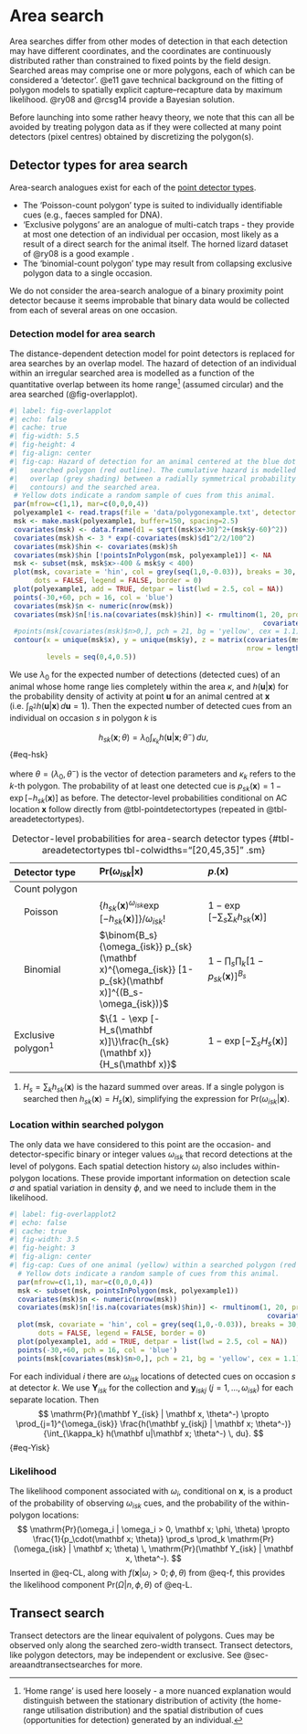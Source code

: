 # Area search {#sec-areasearches}

Area searches differ from other modes of detection in that each detection may have different coordinates, and the coordinates are continuously distributed rather than constrained to fixed points by the field design. Searched areas may comprise one or more polygons, each of which can be considered a 'detector'. @e11 gave technical background on the fitting of polygon models to spatially explicit capture--recapture data by maximum likelihood. @ry08 and @rcsg14 provide a Bayesian solution. 

Before launching into some rather heavy theory, we note that this can all be avoided by treating polygon data as if they were collected at many point detectors (pixel centres) obtained by discretizing the polygon(s).

## Detector types for area search 
\index{Detectors!area search}

Area-search analogues exist for each of the [point detector types](#pointdetectors). 
 
 * The 'Poisson-count polygon' type is suited to individually identifiable cues (e.g., faeces sampled for DNA). 
 * 'Exclusive polygons' are an analogue of multi-catch traps - they provide at most one detection of an individual per occasion, most likely as a result of a direct search for the animal itself. The horned lizard dataset of @ry08 is a good example \index{Horned lizard}. 
 * The 'binomial-count polygon' type may result from collapsing exclusive polygon data to a single occasion.
 
 We do not consider the area-search analogue of a binary proximity point detector because it seems improbable that binary data would be collected from each of several areas on one occasion. 
 
### Detection model for area search
 
 The distance-dependent detection model for point detectors is replaced for area searches by an overlap model. The hazard of detection of an individual within an irregular searched area is modelled as a function of the quantitative overlap between its home range[^homerange] (assumed circular) and the area searched (@fig-overlapplot).
 
 [^homerange]: 'Home range' is used here loosely - a more nuanced explanation would distinguish between the stationary distribution of activity (the home-range utilisation distribution) and the spatial distribution of cues (opportunities for detection) generated by an individual.
 
```r
#| label: fig-overlapplot
#| echo: false
#| cache: true
#| fig-width: 5.5
#| fig-height: 4
#| fig-align: center
#| fig-cap: Hazard of detection for an animal centered at the blue dot on an irregular
#|   searched polygon (red outline). The cumulative hazard is modelled by the quantitative
#|   overlap (grey shading) between a radially symmetrical probability density (circular
#|   contours) and the searched area.
 # Yellow dots indicate a random sample of cues from this animal.
 par(mfrow=c(1,1), mar=c(0,0,0,4))
 polyexample1 <- read.traps(file = 'data/polygonexample.txt', detector = 'polygon')
 msk <- make.mask(polyexample1, buffer=150, spacing=2.5)
 covariates(msk) <- data.frame(d1 = sqrt((msk$x+30)^2+(msk$y-60)^2))
 covariates(msk)$h <- 3 * exp(-covariates(msk)$d1^2/2/100^2)
 covariates(msk)$hin <- covariates(msk)$h
 covariates(msk)$hin [!pointsInPolygon(msk, polyexample1)] <- NA
 msk <- subset(msk, msk$x>-400 & msk$y < 400)
 plot(msk, covariate = 'hin', col = grey(seq(1,0,-0.03)), breaks = 30, 
      dots = FALSE, legend = FALSE, border = 0)
 plot(polyexample1, add = TRUE, detpar = list(lwd = 2.5, col = NA))
 points(-30,+60, pch = 16, col = 'blue')
 covariates(msk)$n <- numeric(nrow(msk))
 covariates(msk)$n[!is.na(covariates(msk)$hin)] <- rmultinom(1, 20, prob =
                                                              covariates(msk)$hin[!is.na(covariates(msk)$hin)])
 #points(msk[covariates(msk)$n>0,], pch = 21, bg = 'yellow', cex = 1.1)
 contour(x = unique(msk$x), y = unique(msk$y), z = matrix(covariates(msk)$h, 
                                                          nrow = length(unique(msk$x))), add = TRUE, drawlabels = FALSE, col = 'lightblue', 
         levels = seq(0,4,0.5))
```
 
 We use $\lambda_0$ for the expected number of detections (detected cues) of an animal whose home range lies completely within the area $\kappa$, and $h(\mathbf u|\mathbf x)$ for the probability density of activity at point $\mathbf u$ for an animal centred at $\mathbf x$ (i.e. $\int_{R^2} h(\mathbf u|\mathbf x) \, d \mathbf u = 1$). Then the expected number of detected cues from an individual on occasion $s$ in polygon $k$ is
 
$$
 h_{sk}(\mathbf x; \theta) = \lambda_0 \int_{\kappa_k} h(\mathbf u|\mathbf x; \theta^-) \, du,
$$ {#eq-hsk}
 
  
  where $\theta = (\lambda_0, \theta^-)$ is the vector of detection parameters and $\kappa_k$ refers to the $k$-th polygon. The probability of at least one detected cue is $p_{sk}(\mathbf x) = 1 - \exp[-h_{sk}(\mathbf x)]$ as before. The detector-level probabilities conditional on AC location $\mathbf x$ follow directly from @tbl-pointdetectortypes (repeated in @tbl-areadetectortypes).
  
| Detector type | $\mathrm{Pr}(\omega_{isk} | \mathbf x)$ | $p_\cdot(\mathbf x)$ | 
|:------------------|:-----------------------|:--------------------|
| Count polygon |||
| &nbsp;&nbsp;&nbsp; Poisson  | $\{h_{sk} (\mathbf x)^{\omega_{isk}} \exp [-h_{sk}(\mathbf x)]\} / \omega_{isk}!$ | $1 - \exp [- \sum_s \sum_k h_{sk}(\mathbf x)]$|
| &nbsp;&nbsp;&nbsp; Binomial | $\binom{B_s}{\omega_{isk}} p_{sk}(\mathbf x)^{\omega_{isk}} [1-p_{sk}(\mathbf x)]^{(B_s-\omega_{isk})}$ |  $1 - \prod_s\prod_k [1 - p_{sk} (\mathbf x)]^{B_s}$ | 
| Exclusive polygon^1^ | $\{1 - \exp [-H_s(\mathbf x)]\}\frac{h_{sk}(\mathbf x)}{H_s(\mathbf x)}$ | $1 - \exp[ -\sum_s H_s(\mathbf x)]$|

: Detector-level probabilities for area-search detector types {#tbl-areadetectortypes tbl-colwidths="[20,45,35]" .sm}

   1. $H_s = \sum_k h_{sk}(\mathbf x)$ is the hazard summed over areas. If a single polygon is searched then $h_{sk}(\mathbf x) = H_s(\mathbf x)$, simplifying the expression for $\mathrm{Pr}(\omega_{isk} | \mathbf x)$.
  
### Location within searched polygon
  
  The only data we have considered to this point are the occasion- and detector-specific binary or integer values $\omega_{isk}$ that record detections at the level of polygons. Each spatial detection history $\omega_i$ also includes within-polygon locations. These provide important information on detection scale $\sigma$ and spatial variation in density $\phi$, and we need to include them in the likelihood.
  
```r
#| label: fig-overlapplot2
#| echo: false
#| cache: true
#| fig-width: 3.5
#| fig-height: 3
#| fig-align: center
#| fig-cap: Cues of one animal (yellow) within a searched polygon (red outline).
  # Yellow dots indicate a random sample of cues from this animal.
  par(mfrow=c(1,1), mar=c(0,0,0,4))
  msk <- subset(msk, pointsInPolygon(msk, polyexample1))
  covariates(msk)$n <- numeric(nrow(msk))
  covariates(msk)$n[!is.na(covariates(msk)$hin)] <- rmultinom(1, 20, prob =
                                                               covariates(msk)$hin[!is.na(covariates(msk)$hin)])
  plot(msk, covariate = 'hin', col = grey(seq(1,0,-0.03)), breaks = 30, 
       dots = FALSE, legend = FALSE, border = 0)
  plot(polyexample1, add = TRUE, detpar = list(lwd = 2.5, col = NA))
  points(-30,+60, pch = 16, col = 'blue')
  points(msk[covariates(msk)$n>0,], pch = 21, bg = 'yellow', cex = 1.1)
```
  
  For each individual $i$ there are $\omega_{isk}$ locations of detected cues on occasion $s$ at detector $k$. We use $\mathbf Y_{isk}$ for the collection and $\mathbf y_{iskj}$ ($j = 1,...,\omega_{isk}$) for each separate location. Then
$$
  \mathrm{Pr}(\mathbf Y_{isk} | \mathbf x, \theta^-) \propto \prod_{j=1}^{\omega_{isk}} \frac{h(\mathbf y_{iskj} | \mathbf x; \theta^-)}{\int_{\kappa_k} h(\mathbf u|\mathbf x; \theta^-) \, du}.
$$ {#eq-Yisk}

### Likelihood
\index{Likelihood!area search}
   
   The likelihood component associated with $\omega_i$, conditional on $\mathbf x$, is a product of the probability of observing $\omega_{isk}$ cues, and the probability of the within-polygon locations:
$$
\mathrm{Pr}(\omega_i | \omega_i > 0, \mathbf x; \phi, \theta) \propto \frac{1}{p_\cdot(\mathbf x; \theta)} \prod_s \prod_k \mathrm{Pr}(\omega_{isk} | \mathbf x; \theta) \, \mathrm{Pr}(\mathbf Y_{isk} | \mathbf x, \theta^-).
$$
Inserted in @eq-CL, along with $f(\mathbf x | \omega_i>0; \phi, \theta)$ from @eq-f, this provides the likelihood component $\mathrm{Pr} (\Omega | n, \phi, \theta)$ of @eq-L. 
   
## Transect search
\index{Detectors!transect search}
   
   Transect detectors are the linear equivalent of polygons. Cues may be observed only along the searched zero-width transect. Transect detectors, like polygon detectors, may be independent or exclusive. See @sec-areaandtransectsearches for more.
   
